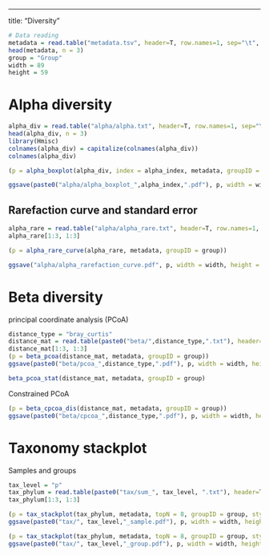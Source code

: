 ---
title: "Diversity "

```{r parameter, warning=FALSE}
# Data reading
metadata = read.table("metadata.tsv", header=T, row.names=1, sep="\t", comment.char="", stringsAsFactors = F)
head(metadata, n = 3)
group = "Group"
width = 89
height = 59

```

# Alpha diversity

```{r alpha_boxplot, fig.show='asis', fig.width=4, fig.height=2.5}

alpha_div = read.table("alpha/alpha.txt", header=T, row.names=1, sep="\t", comment.char="")
head(alpha_div, n = 3)
library(Hmisc)
colnames(alpha_div) = capitalize(colnames(alpha_div))
colnames(alpha_div)

(p = alpha_boxplot(alpha_div, index = alpha_index, metadata, groupID = group))

ggsave(paste0("alpha/alpha_boxplot_",alpha_index,".pdf"), p, width = width, height = height, units = "mm")

```

##  Rarefaction curve and standard error

```{r alpha_rare, fig.show='asis', fig.width=4, fig.height=2.5}
alpha_rare = read.table("alpha/alpha_rare.txt", header=T, row.names=1, sep="\t", comment.char="")
alpha_rare[1:3, 1:3]

(p = alpha_rare_curve(alpha_rare, metadata, groupID = group))

ggsave("alpha/alpha_rarefaction_curve.pdf", p, width = width, height = height, units = "mm")

```


# Beta diversity 

principal coordinate analysis (PCoA)

```{r beta_pcoa, fig.show='asis', fig.width=4, fig.height=2.5}
distance_type = "bray_curtis"
distance_mat = read.table(paste0("beta/",distance_type,".txt"), header=T, row.names=1, sep="\t", comment.char="")
distance_mat[1:3, 1:3]
(p = beta_pcoa(distance_mat, metadata, groupID = group))
ggsave(paste0("beta/pcoa_",distance_type,".pdf"), p, width = width, height = height, units = "mm")

beta_pcoa_stat(distance_mat, metadata, groupID = group)
```

Constrained PCoA

```{r beta_cpcoa, fig.show='asis', fig.width=4, fig.height=2.5}
(p = beta_cpcoa_dis(distance_mat, metadata, groupID = group))
ggsave(paste0("beta/cpcoa_",distance_type,".pdf"), p, width = width, height = height, units = "mm")
```

# Taxonomy stackplot

Samples and groups
```{r taxonomy, fig.show='asis', fig.width=4, fig.height=2.5}
tax_level = "p"
tax_phylum = read.table(paste0("tax/sum_", tax_level, ".txt"), header=T, row.names=1, sep="\t", comment.char="")
tax_phylum[1:3, 1:3]

(p = tax_stackplot(tax_phylum, metadata, topN = 8, groupID = group, style = "sample", sorted = "abundance"))
ggsave(paste0("tax/", tax_level,"_sample.pdf"), p, width = width, height = height, units = "mm")

(p = tax_stackplot(tax_phylum, metadata, topN = 8, groupID = group, style = "group", sorted = "abundance"))
ggsave(paste0("tax/", tax_level,"_group.pdf"), p, width = width, height = height, units = "mm")
```
